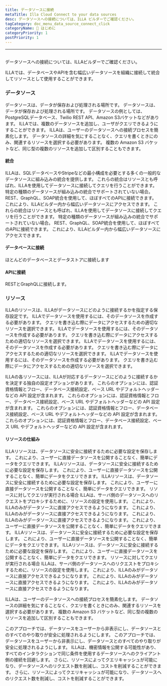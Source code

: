 ```yaml
---
title: データソースに接続
metaTitle: Illa Cloud Connect to your data sources
desc: データソースへの接続については、ILLA ビルダーでご確認ください。
tagCategory: doc_menu_data_source_connect_click
categoryName: 👋 はじめに
categoryPriority: 1
postPriority: 1
---
```


* * *

## <h2 hidden>データソースに接続 (アクション)</h2>

データソースへの接続については、ILLAビルダーでご確認ください。

ILLAでは、データベースやAPIを含む幅広いデータソースを組織に接続して統合してリソースとして使用することができます。

### データソース

データソースは、データが保存および処理される場所です。 データソースは、データが保存および処理される場所です。 データソースの例としては、PostgreSQLデータベース、Twilio REST API、Amazon S3バケットなどがあります。 ILLAでは、複数のデータソースを追加し、ユーザがクエリできるようにすることができます。 ILLAは、ユーザーのデータソースへの接続プロセスを簡素化します。 データソースの詳細を気にすることなく、クエリを書くときにのみ、関連するリソースを選択する必要があります。 複数の Amazon S3 バケットなど、同じ型の複数のリソースを追加して区別することもできます。

#### 統合

ILLAは、SQLデータベースやStripeなどの最小構成を必要とする多くの一般的なデータソースに組み込みの統合を提供します。 これらの統合はリソースとも呼ばれ、ILLAを使用してデータソースに接続してクエリを行うことができます。 特定の種類のデータソースが組み込みの統合でサポートされていない場合。 REST、GraphQL、SOAP統合を使用して、ほぼすべてのAPIに接続できます。 これにより、ILLAビルダー内から幅広いデータソースにアクセスできます。 これらの統合はリソースとも呼ばれ、ILLAを使用してデータソースに接続してクエリを行うことができます。 特定の種類のデータソースが組み込みの統合でサポートされていない場合。 REST、GraphQL、SOAP統合を使用して、ほぼすべてのAPIに接続できます。 これにより、ILLAビルダー内から幅広いデータソースにアクセスできます。

#### データベースに接続

ほとんどのデータベースとデータストアに接続します

#### APIに接続

RESTとGraphQLに接続します。

### リソース

ILLAのリソースは、ILLAがデータソースにどのように接続するかを指定する保存設定です。 ILLAでデータソースを使用するには、そのデータソースを作成する必要があります。 クエリを書き込む際にデータにアクセスするための適切なリソースを選択できます。 ILLAでデータソースを使用するには、そのデータソースを作成する必要があります。 クエリを書き込む際にデータにアクセスするための適切なリソースを選択できます。 ILLAでデータソースを使用するには、そのデータソースを作成する必要があります。 クエリを書き込む際にデータにアクセスするための適切なリソースを選択できます。 ILLAでデータソースを使用するには、そのデータソースを作成する必要があります。 クエリを書き込む際にデータにアクセスするための適切なリソースを選択できます。

ILLAの各リソースには、ILLAが対応するデータソースにどのように接続するかを決定する独自の設定オプションがあります。 これらのオプションには、認証資格情報とフロー、データベース接続設定、ベース URL やデフォルトヘッダーなどの API 設定が含まれます。 これらのオプションには、認証資格情報とフロー、データベース接続設定、ベース URL やデフォルトヘッダーなどの API 設定が含まれます。 これらのオプションには、認証資格情報とフロー、データベース接続設定、ベース URL やデフォルトヘッダーなどの API 設定が含まれます。 これらのオプションには、認証資格情報とフロー、データベース接続設定、ベース URL やデフォルトヘッダーなどの API 設定が含まれます。

#### リソースの仕組み

ILLAリソースは、データソースに安全に接続するために必要な設定を保存します。 これにより、ユーザーに直接データソースを公開することなく、簡単にデータをクエリできます。 ILLAリソースは、データソースに安全に接続するために必要な設定を保存します。 これにより、ユーザーに直接データソースを公開することなく、簡単にデータをクエリできます。 ILLAリソースは、データソースに安全に接続するために必要な設定を保存します。 これにより、ユーザーに直接データソースを公開することなく、簡単にデータをクエリできます。 リソースに対してクエリが実行される場合 ILLAは、サーバ側のデータソースへのリクエストをプロキシするために、リソースの設定を使用します。 これにより、ILLAのみがデータソースに直接アクセスできるようになります。 これにより、ILLAのみがデータソースに直接アクセスできるようになります。 これにより、ILLAのみがデータソースに直接アクセスできるようになります。 これにより、ユーザーに直接データソースを公開することなく、簡単にデータをクエリできます。 ILLAリソースは、データソースに安全に接続するために必要な設定を保存します。 これにより、ユーザーに直接データソースを公開することなく、簡単にデータをクエリできます。 ILLAリソースは、データソースに安全に接続するために必要な設定を保存します。 これにより、ユーザーに直接データソースを公開することなく、簡単にデータをクエリできます。 リソースに対してクエリが実行される場合 ILLAは、サーバ側のデータソースへのリクエストをプロキシするために、リソースの設定を使用します。 これにより、ILLAのみがデータソースに直接アクセスできるようになります。 これにより、ILLAのみがデータソースに直接アクセスできるようになります。 これにより、ILLAのみがデータソースに直接アクセスできるようになります。

ILLAは、ユーザーのデータソースへの接続プロセスを簡素化します。 データソースの詳細を気にすることなく、クエリを書くときにのみ、関連するリソースを選択する必要があります。 複数の Amazon S3 バケットなど、同じ型の複数のリソースを追加して区別することもできます。

このアプローチでは、データソースをユーザーから非表示にし、データソースとのすべてのやり取りが安全に処理されるようにします。 このアプローチでは、データソースをユーザーから非表示にし、データソースとのすべてのやり取りが安全に処理されるようにします。 ILLAは、機密情報を公開する可能性があり、すべてのインタラクションで同じ条件を使用するデータソースへのクライアント側の接続を回避します。 さらに、リソースによってクエリキャッシュが可能になり、データソースへのリクエスト数を削減し、コストを削減することができます。 さらに、リソースによってクエリキャッシュが可能になり、データソースへのリクエスト数を削減し、コストを削減することができます。
